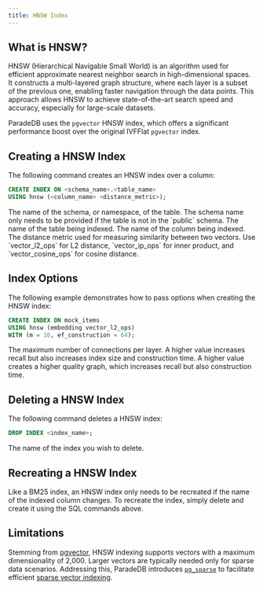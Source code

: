 ```yaml
---
title: HNSW Index
---
```


## What is HNSW?

HNSW (Hierarchical Navigable Small World) is an algorithm used for efficient approximate nearest neighbor
search in high-dimensional spaces. It constructs a multi-layered graph structure, where each layer is a
subset of the previous one, enabling faster navigation through the data points. This approach allows
HNSW to achieve state-of-the-art search speed and accuracy, especially for large-scale datasets.

ParadeDB uses the `pgvector` HNSW index, which offers a significant performance boost over the original
IVFFlat `pgvector` index.

## Creating a HNSW Index

The following command creates an HNSW index over a column:

```sql
CREATE INDEX ON <schema_name>.<table_name>
USING hnsw (<column_name> <distance_metric>);
```

<ParamField body="schema_name">
  The name of the schema, or namespace, of the table. The schema name only needs
  to be provided if the table is not in the `public` schema.
</ParamField>
<ParamField body="table_name" required>
  The name of the table being indexed.
</ParamField>
<ParamField body="column_name" required>
  The name of the column being indexed.
</ParamField>
<ParamField body="distance_metric" required>
  The distance metric used for measuring similarity between two vectors. Use
  `vector_l2_ops` for L2 distance, `vector_ip_ops` for inner product, and
  `vector_cosine_ops` for cosine distance.
</ParamField>

## Index Options

The following example demonstrates how to pass options when creating the HNSW index:

```sql
CREATE INDEX ON mock_items
USING hnsw (embedding vector_l2_ops)
WITH (m = 16, ef_construction = 64);
```

<ParamField body="m" default={16}>
  The maximum number of connections per layer. A higher value increases recall
  but also increases index size and construction time.
</ParamField>
<ParamField body="ef_construction" default={64}>
  A higher value creates a higher quality graph, which increases recall but also
  construction time.
</ParamField>

## Deleting a HNSW Index

The following command deletes a HNSW index:

```sql
DROP INDEX <index_name>;
```

<ParamField body="index_name" required>
  The name of the index you wish to delete.
</ParamField>

## Recreating a HNSW Index

Like a BM25 index, an HNSW index only needs to be recreated if the name of the indexed column changes.
To recreate the index, simply delete and create it using the SQL commands above.

## Limitations

Stemming from [pgvector](https://github.com/pgvector/pgvector#hnsw),
HNSW indexing supports vectors with a maximum dimensionality of 2,000.
Larger vectors are typically needed only for sparse data scenarios.
Addressing this, ParadeDB introduces [`pg_sparse`](https://github.com/paradedb/paradedb/tree/dev/pg_sparse)
to facilitate efficient [sparse vector indexing](/search/indexing/sparse).
